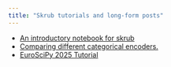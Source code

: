 ```yaml
---
title: "Skrub tutorials and long-form posts"
---
```


- <a href="skrub-intro/skrub-intro.py" target="_blank">An introductory notebook for skrub</a>
- <a href="categorical-encoders/categorical-encoders.ipynb" target="_blank">Comparing different categorical encoders.</a>
- <a href="https://github.com/skrub-data/EuroSciPy2025" target="_blank">EuroSciPy 2025 Tutorial</a>
